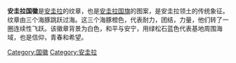 {{unreferenced|time=2015-11-19T09:15:11+00:00}}
{{Infobox coat of arms
|name             = 安圭拉盾形纹章
|country          =
|image            = Coat of arms of Anguilla.svg
|image_width      = 250
|lesser           = Coat of arms of Anguilla 1967-1980.svg
|lesser_width     = 250
|lesser_caption   = 1967-1980
|armiger          = {{flag|Anguilla}}
|year_adopted     = 1990年11月27日
|shield           = 
|crest            = 
|orders           = 
|use              = 
|earlier_versions = 
}}
'''安圭拉国徽'''是[[安圭拉|安圭拉]]的纹章，也是[[安圭拉国旗|安圭拉国旗]]的图案，是安圭拉领土的传统象征。纹章由三个海豚跳跃过海。这三个海豚橙色，代表耐力，团结，力量，他们转了一圈连续性飞跃。该徽章背景为白色，和平与安宁，用绿松石蓝色代表基地周围海域，也是信仰，青春和希望。

{{美洲题目|国徽}}

{{小作品}}
[[Category:国徽|Category:国徽]]
[[Category:安圭拉|Category:安圭拉]]